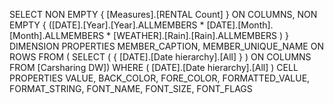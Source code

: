 SELECT NON EMPTY 
	{ [Measures].[RENTAL Count] } ON COLUMNS, NON EMPTY 
	{ ([DATE].[Year].[Year].ALLMEMBERS * [DATE].[Month].[Month].ALLMEMBERS * [WEATHER].[Rain].[Rain].ALLMEMBERS ) }
	DIMENSION PROPERTIES MEMBER_CAPTION, MEMBER_UNIQUE_NAME ON ROWS FROM ( SELECT ( 
	{ [DATE].[Date hierarchy].[All] }
	) ON COLUMNS FROM [Carsharing DW]) 
	WHERE ( [DATE].[Date hierarchy].[All] ) 
	CELL PROPERTIES VALUE, BACK_COLOR, FORE_COLOR, FORMATTED_VALUE, FORMAT_STRING, FONT_NAME, FONT_SIZE, FONT_FLAGS